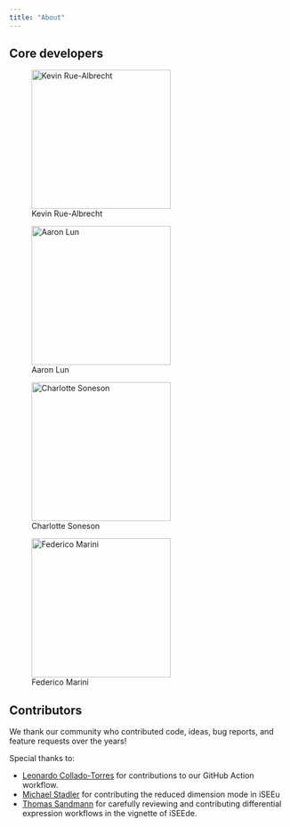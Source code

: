 ```yaml
---
title: "About"
---
```


## Core developers

::: {layout-ncol=2}

![Kevin Rue-Albrecht](images/kevin-rue-albrecht.jpeg){width="250px"}

![Aaron Lun](images/aaron-lun.png){width="250px"}

![Charlotte Soneson](images/charlotte-soneson.png){width="250px"}

![Federico Marini](images/federico-marini.png){width="250px"}
:::

## Contributors

We thank our community who contributed code, ideas, bug reports, and feature requests over the years!

Special thanks to:

- [Leonardo Collado-Torres](https://github.com/lcolladotor) for contributions to our GitHub Action workflow.
- [Michael Stadler](https://github.com/mbstadler) for contributing the reduced dimension mode in iSEEu
- [Thomas Sandmann](tomsing1) for carefully reviewing and contributing differential expression workflows in the vignette of iSEEde.
